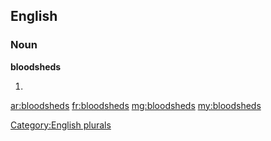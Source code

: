 ==English==

===Noun===
'''bloodsheds'''

# {{plural of|bloodshed}}

[[Category:English plurals]]

[[ar:bloodsheds]]
[[fr:bloodsheds]]
[[mg:bloodsheds]]
[[my:bloodsheds]]